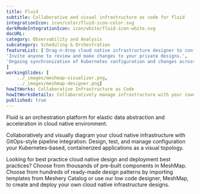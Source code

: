 ---title: Fluid  subtitle: Collaborative and visual infrastructure as code for fluidintegrationIcon: icon/color/fluid-icon-color.svgdarkModeIntegrationIcon: icon/white/fluid-icon-white.svgdocURL: category: Observability and Analysissubcategory: Scheduling & OrchestrationfeatureList: ['Drag-n-drop cloud native infrastructure designer to configure, model, and deploy your workloads','Invite anyone to review and make changes to your private designs.','Ongoing synchronization of Kubernetes configuration and changes across any number of clusters.']workingSlides: [    ../_images/meshmap-visualizer.png,    ../_images/meshmap-designer.png]howItWorks: Collaborative Infrastructure as CodehowItWorksDetails: Collaboratively manage infrastructure with your coworkers synchronously sharing the same designs.published: true---<p>    Fluid is an orchestration platform for elastic data abstraction and acceleration in cloud native environment.</p><p>    Collaboratively and visually diagram your cloud native infrastructure with GitOps-style pipeline integration. Design, test, and manage configuration your Kubernetes-based, containerized applications as a visual topology.</p><p>    Looking for best practice cloud native design and deployment best practices? Choose from thousands of pre-built components in MeshMap. Choose from hundreds of ready-made design patterns by importing templates from Meshery Catalog or use our low code designer, MeshMap, to create and deploy your own cloud native infrastructure designs.</p>